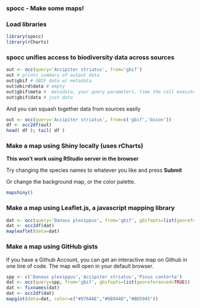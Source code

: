 ### spocc - Make some maps!

### Load libraries

```r
library(spocc)
library(rCharts)
```

### spocc unifies access to biodiversity data across sources

```r
out <- occ(query='Accipiter striatus', from='gbif')
out # prints summary of output data
out$gbif # GBIF data w/ metadata
out$ebird$data # empty
out$gbif$meta #  metadata, your query parameters, time the call executed, etc. 
out$gbif$data # just data
```

And you can squash together data from sources easily

```r
out <- occ(query='Accipiter striatus', from=c('gbif','bison'))
df <- occ2df(out)
head( df ); tail( df )
```


### Make a map using Shiny locally (uses rCharts)

**This won't work using RStudio server in the browser**

Try changing the species names to whatever you like and press **Submit**

Or change the background map, or the color palette. 

```r
mapshiny()
```


### Make a map using Leaflet.js, a javascript mapping library

```r
dat <- occ(query='Danaus plexippus', from='gbif', gbifopts=list(georeferenced=TRUE))
dat <- occ2df(dat)
mapleaflet(data=dat)
```


### Make a map using GitHub gists

If you have a Github Account, you can get an interactive map on Github in one line of code. The map will open in your default browser. 

```r
spp <- c('Danaus plexippus','Accipiter striatus','Pinus contorta')
dat <- occ(query=spp, from='gbif', gbifopts=list(georeferenced=TRUE))
dat <- fixnames(dat)
dat <- occ2df(dat)
mapgist(data=dat, color=c("#976AAE","#6B944D","#BD5945"))
```